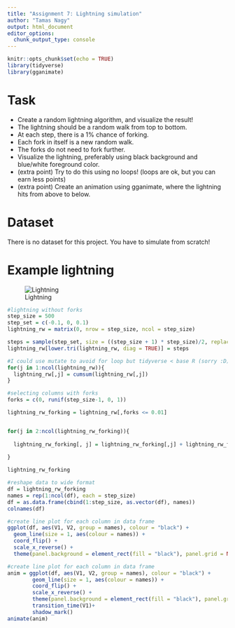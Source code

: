 ```yaml
---
title: "Assignment 7: Lightning simulation"
author: "Tamas Nagy"
output: html_document
editor_options: 
  chunk_output_type: console
---
```


```r
knitr::opts_chunk$set(echo = TRUE)
library(tidyverse)
library(gganimate)

```


# Task

- Create a random lightning algorithm, and visualize the result!
- The lightning should be a random walk from top to bottom.
- At each step, there is a 1% chance of forking.
- Each fork in itself is a new random walk.
- The forks do not need to fork further.
- Visualize the lightning, preferably using black background and blue/white foreground color. 
- (extra point) Try to do this using no loops! (loops are ok, but you can earn less points)
- (extra point) Create an animation using gganimate, where the lightning hits from above to below.

# Dataset

There is no dataset for this project. You have to simulate from scratch!

# Example lightning

![Lightning](assignment_7_example/example_lightning.png)

```r
#lightning without forks
step_size = 500
step_set = c(-0.1, 0, 0.1)
lightning_rw = matrix(0, nrow = step_size, ncol = step_size)

steps = sample(step_set, size = ((step_size + 1) * step_size)/2, replace = TRUE)
lightning_rw[lower.tri(lightning_rw, diag = TRUE)] = steps

#I could use mutate to avoid for loop but tidyverse < base R (sorry :D)
for(j in 1:ncol(lightning_rw)){
  lightning_rw[,j] = cumsum(lightning_rw[,j])
}

#selecting columns with forks
forks = c(0, runif(step_size-1, 0, 1))

lightning_rw_forking = lightning_rw[,forks <= 0.01]


for(j in 2:ncol(lightning_rw_forking)){
  
  lightning_rw_forking[, j] = lightning_rw_forking[,j] + lightning_rw_forking[,1]
  
}

lightning_rw_forking

```


```r
#reshape data to wide format
df = lightning_rw_forking
names = rep(1:ncol(df), each = step_size)
df = as.data.frame(cbind(1:step_size, as.vector(df), names))
colnames(df)

#create line plot for each column in data frame
ggplot(df, aes(V1, V2, group = names), colour = "black") +
  geom_line(size = 1, aes(colour = names)) + 
  coord_flip() + 
  scale_x_reverse() +
  theme(panel.background = element_rect(fill = "black"), panel.grid = NULL)


```

```r

#create line plot for each column in data frame
anim = ggplot(df, aes(V1, V2, group = names), colour = "black") +
        geom_line(size = 1, aes(colour = names)) + 
        coord_flip() + 
        scale_x_reverse() +
        theme(panel.background = element_rect(fill = "black"), panel.grid = NULL) +
        transition_time(V1)+
        shadow_mark()
animate(anim)

```



